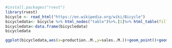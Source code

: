```{r}

#install.packages("rvest")
library(rvest)
bicycle <- read_html("https://en.wikipedia.org/wiki/Bicycle")
bicycledata<- bicycle %>% html_nodes("table")%>%.[1]%>% html_table(fill=TRUE)
bicycledata<-data.frame(bicycledata)
bicycledata

ggplot(bicycledata,aes(x=production..M.,y=sales..M.))+geom_point()+geom_smooth(method=lm,se=TRUE)




```

